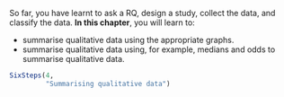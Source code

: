 ::: {.objectivesBox .objectives data-latex="{iconmonstr-target-4-240.png}"}
So far, you have learnt to ask a RQ, design a study, collect the data, and classify the data.
**In this chapter**, you will learn to:

* summarise qualitative data using the appropriate graphs.
* summarise qualitative data using, for example, medians and odds to summarise qualitative data.
:::


```r
SixSteps(4, 
         "Summarising qualitative data")
```